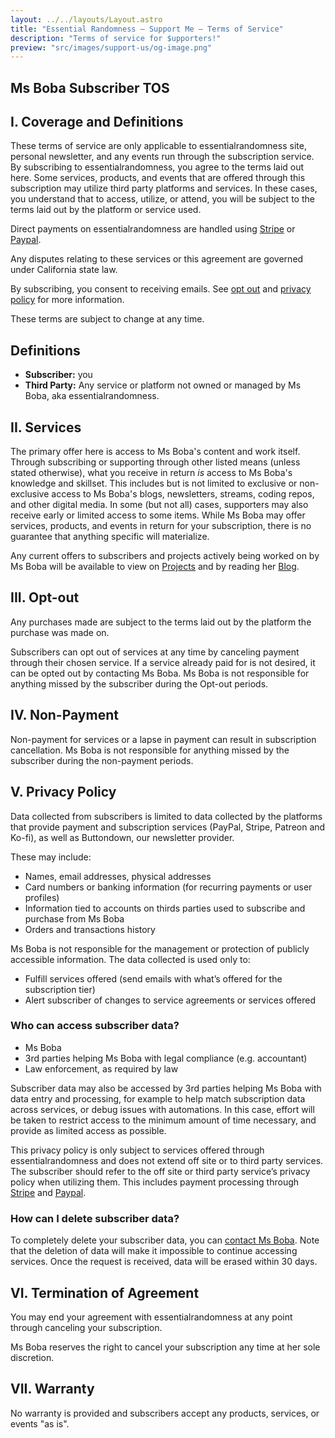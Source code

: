 ```yaml
---
layout: ../../layouts/Layout.astro
title: "Essential Randomness — Support Me – Terms of Service"
description: "Terms of service for $upporters!"
preview: "src/images/support-us/og-image.png"
---
```


<article class="mb-6 rounded-xl bg-white drop-shadow-purple">

# Ms Boba Subscriber TOS

## I. Coverage and Definitions

These terms of service are only applicable to essentialrandomness site, personal
newsletter, and any events run through the subscription service. By subscribing
to essentialrandomness, you agree to the terms laid out here. Some services,
products, and events that are offered through this subscription may utilize
third party platforms and services. In these cases, you understand that to
access, utilize, or attend, you will be subject to the terms laid out by the
platform or service used.

Direct payments on essentialrandomness are handled using
[Stripe](https://stripe.com/privacy) or
[Paypal](https://www.paypal.com/us/legalhub/useragreement-full).

Any disputes relating to these services or this agreement are governed under
California state law.

By subscribing, you consent to receiving emails. See [opt
out](#iii-opt-out) and [privacy policy](#v-privacy-policy) for
more information.

These terms are subject to change at any time.

## Definitions

- **Subscriber:** you
- **Third Party:** Any service or platform not owned or
  managed by Ms Boba, aka essentialrandomness.

## II. Services

The primary offer here is access to Ms Boba's content and work itself. Through
subscribing or supporting through other listed means (unless stated otherwise),
what you receive in return _is_ access to Ms Boba's knowledge and skillset. This
includes but is not limited to exclusive or non-exclusive access to Ms Boba's
blogs, newsletters, streams, coding repos, and other digital media. In some (but
not all) cases, supporters may also receive early or limited access to some
items. While Ms Boba may offer services, products, and events in return for your
subscription, there is no guarantee that anything specific will materialize.

Any current offers to subscribers and projects actively being worked on by Ms
Boba will be available to view on
[Projects](https://www.essentialrandomness.com/projects) and by reading her
[Blog](https://www.essentialrandomness.com/posts).

## III. Opt-out

Any purchases made are subject to the terms laid out by the platform the
purchase was made on.

Subscribers can opt out of services at any time by canceling payment through
their chosen service. If a service already paid for is not desired, it can be
opted out by contacting Ms Boba. Ms Boba is not responsible for anything missed
by the subscriber during the Opt-out periods.

## IV. Non-Payment

Non-payment for services or a lapse in payment can result in subscription
cancellation. Ms Boba is not responsible for anything missed by the subscriber
during the non-payment periods.

## V. Privacy Policy

Data collected from subscribers is limited to data collected by the platforms
that provide payment and subscription services (PayPal, Stripe, Patreon and Ko-fi),
as well as Buttondown, our newsletter provider.

These may include:

- Names, email addresses, physical addresses
- Card numbers or banking information (for recurring payments or user profiles)
- Information tied to accounts on thirds parties used to subscribe and purchase
  from Ms Boba
- Orders and transactions history

Ms Boba is not responsible for the management or protection of
publicly accessible information. The data collected is used only to:

- Fulfill services offered (send emails with what’s offered for the subscription
  tier)
- Alert subscriber of changes to service agreements or services offered

### Who can access subscriber data?

- Ms Boba
- 3rd parties helping Ms Boba with legal compliance (e.g. accountant)
- Law enforcement, as required by law

Subscriber data may also be accessed by 3rd parties helping Ms Boba with data
entry and processing, for example to help match subscription data across
services, or debug issues with automations. In this case, effort will be taken to
restrict access to the minimum amount of time necessary, and provide as limited
access as possible.

This privacy policy is only subject to services offered through
essentialrandomness and does not extend off site or to third party services. The
subscriber should refer to the off site or third party service’s privacy policy
when utilizing them. This includes payment processing through
[Stripe](https://stripe.com/privacy) and
[Paypal](https://www.paypal.com/us/legalhub/privacy-full).

### How can I delete subscriber data?

To completely delete your subscriber data, you can [contact Ms
Boba](mailto:essential.randomn3ss@gmail.com). Note that the deletion of
data will make it impossible to continue accessing services. Once the request
is received, data will be erased within 30 days.

## VI. Termination of Agreement

You may end your agreement with essentialrandomness at any point through
canceling your subscription.

Ms Boba reserves the right to cancel your subscription any time at her sole
discretion.

## VII. Warranty

No warranty is provided and subscribers accept any products, services, or events
"as is".

</article>
